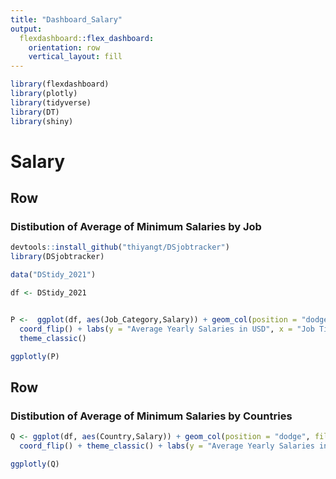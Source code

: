 ```yaml
---
title: "Dashboard_Salary"
output: 
  flexdashboard::flex_dashboard:
    orientation: row
    vertical_layout: fill
---
```


```r
library(flexdashboard)
library(plotly)
library(tidyverse)
library(DT)
library(shiny)


```

Salary {}
=====================================

Row
-------------------------------------

### Distibution of Average of Minimum Salaries by Job 

```r

devtools::install_github("thiyangt/DSjobtracker")
library(DSjobtracker)

data("DStidy_2021")

df <- DStidy_2021


P <-  ggplot(df, aes(Job_Category,Salary)) + geom_col(position = "dodge", fill = "blue")+
  coord_flip() + labs(y = "Average Yearly Salaries in USD", x = "Job Title") + scale_fill_brewer(palette = "Blues") +
  theme_classic()

ggplotly(P)

```

Row
------------------------------------
### Distibution of Average of Minimum Salaries by Countries

```r
Q <- ggplot(df, aes(Country,Salary)) + geom_col(position = "dodge", fill = "blue")+
  coord_flip() + theme_classic() + labs(y = "Average Yearly Salaries in USD", x = "Country")

ggplotly(Q)

```




